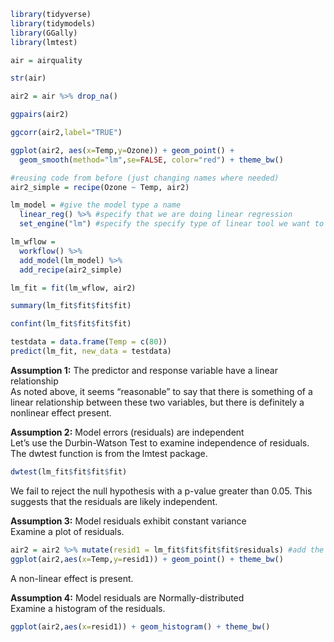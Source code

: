 ```r
library(tidyverse)
library(tidymodels)
library(GGally)
library(lmtest)
```

```r
air = airquality
```

```r
str(air)
```
```r
air2 = air %>% drop_na()
```

```r
ggpairs(air2)
```
```r
ggcorr(air2,label="TRUE")
```
```r
ggplot(air2, aes(x=Temp,y=Ozone)) + geom_point() + 
  geom_smooth(method="lm",se=FALSE, color="red") + theme_bw()
```
```r
#reusing code from before (just changing names where needed)
air2_simple = recipe(Ozone ~ Temp, air2)

lm_model = #give the model type a name 
  linear_reg() %>% #specify that we are doing linear regression
  set_engine("lm") #specify the specify type of linear tool we want to use 

lm_wflow = 
  workflow() %>% 
  add_model(lm_model) %>% 
  add_recipe(air2_simple)

lm_fit = fit(lm_wflow, air2)
```
```r
summary(lm_fit$fit$fit$fit)
```
```r
confint(lm_fit$fit$fit$fit)
```

```r
testdata = data.frame(Temp = c(80))
predict(lm_fit, new_data = testdata)
```
**Assumption 1:** The predictor and response variable have a linear relationship  
As noted above, it seems "reasonable" to say that there is something of a linear relationship between these two variables, but there is definitely a nonlinear effect present.  

**Assumption 2:** Model errors (residuals) are independent  
Let's use the Durbin-Watson Test to examine independence of residuals. The dwtest function is from the lmtest package.  
```r
dwtest(lm_fit$fit$fit$fit)
```
We fail to reject the null hypothesis with a p-value greater than 0.05. This suggests that the residuals are likely independent.  

**Assumption 3:** Model residuals exhibit constant variance  
Examine a plot of residuals.  
```r
air2 = air2 %>% mutate(resid1 = lm_fit$fit$fit$fit$residuals) #add the model residuals to our data frame
ggplot(air2,aes(x=Temp,y=resid1)) + geom_point() + theme_bw()
```
A non-linear effect is present.

**Assumption 4:** Model residuals are Normally-distributed  
Examine a histogram of the residuals.  
```r
ggplot(air2,aes(x=resid1)) + geom_histogram() + theme_bw()
```

